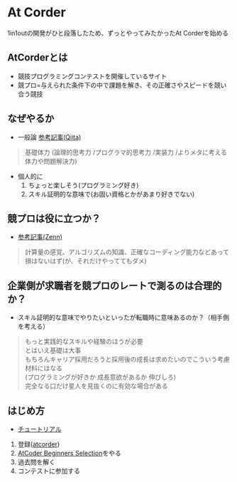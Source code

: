 # At Corder
1in1outの開発がひと段落したため、ずっとやってみたかったAt Corderを始める

## AtCorderとは
- 競技プログラミングコンテストを開催しているサイト
- 競プロ=与えられた条件下の中で課題を解き、その正確さやスピードを競い合う競技

## なぜやるか
- 一般論  [参考記事(Qiita)](https://qiita.com/tonq/items/d68956b4abb40f9c7e2e)
> 基礎体力
(論理的思考力
/プログラマ的思考力
/実装力
/よりメタに考える体力や問題解決力)


- 個人的に
  1. ちょっと楽しそう(プログラミング好き)
  2. スキル証明的な意味で(お固い資格とかがあまり好きでない)

## 競プロは役に立つか？ 
- [参考記事(Zenn)](https://zenn.dev/riku/articles/5d6a1bc5aa07e1)
> 計算量の感覚、アルゴリズムの知識、正確なコーディング能力などあって損はないはず(が、それだけやっててもダメ)

## 企業側が求職者を競プロのレートで測るのは合理的か？
- スキル証明的な意味でやりたいといったが転職時に意味あるのか？（相手側を考える）

> もっと実践的なスキルや経験のほうが必要
<br/>とはいえ基礎は大事
<br/>もちろんキャリア採用だろうと採用後の成長は求めたいのでこういう考慮材料にはなる
  <br/>(プログラミングが好きか
  成長意欲があるか
  伸びしろ)
<br/>完全なる口だけ星人を見抜くのに有効な場合がある

## はじめ方
- [チュートリアル](https://atcoder.jp/posts/37)
1. 登録([atcorder](https://atcoder.jp/))
2. [AtCoder Beginners Selection](https://atcoder.jp/contests/abs)をやる
3. 過去問を解く
4. コンテストに参加する

